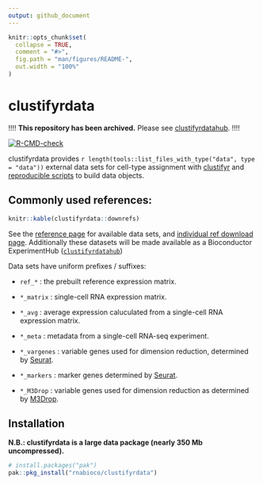 ```yaml
---
output: github_document
---
```


<!-- README.md is generated from README.Rmd. Please edit that file -->

```r
knitr::opts_chunk$set(
  collapse = TRUE,
  comment = "#>",
  fig.path = "man/figures/README-",
  out.width = "100%"
)
```

# clustifyrdata

!!!! **This repository has been archived.** Please see [clustifyrdatahub](https://github.com/rnabioco/clustifyrdatahub). !!!!

<!-- badges: start -->
[![R-CMD-check](https://github.com/rnabioco/clustifyrdata/actions/workflows/R-CMD-check.yaml/badge.svg)](https://github.com/rnabioco/clustifyrdata/actions/workflows/R-CMD-check.yaml)
<!-- badges: end -->

clustifyrdata provides `r length(tools::list_files_with_type("data", type = "data"))` external data sets for cell-type assignment with [clustifyr](https://rnabioco.github.io/clustifyr/) and [reproducible scripts](https://github.com/rnabioco/clustifyrdata/tree/main/data-raw) to build data objects.

## Commonly used references:

```r
knitr::kable(clustifyrdata::downrefs)
```

See the [reference page](https://rnabioco.github.io/clustifyrdata/reference) for available data sets, and [individual ref download page](https://rnabioco.github.io/clustifyrdata/articles/download_refs.html). Additionally these datasets will be made available as a Bioconductor ExperimentHub ([`clustifyrdatahub`](https://github.com/rnabioco/clustifyrdatahub))

Data sets have uniform prefixes / suffixes:

- `ref_*` : the prebuilt reference expression matrix.

- `*_matrix` : single-cell RNA expression matrix.

- `*_avg` : average expression caluculated from a single-cell RNA expression matrix.

- `*_meta` : metadata from a single-cell RNA-seq experiment.

- `*_vargenes` : variable genes used for dimension reduction, determined by [Seurat](https://CRAN.R-project.org/package=Seurat).

- `*_markers` : marker genes determined by [Seurat](https://CRAN.R-project.org/package=Seurat). 

- `*_M3Drop` : variable genes used for dimension reduction as determined by [M3Drop](https://bioconductor.org/packages/release/bioc/html/M3Drop.html).

## Installation

**N.B.: clustifyrdata is a large data package (nearly 350 Mb uncompressed).**

``` r
# install.packages("pak")
pak::pkg_install("rnabioco/clustifyrdata")
```
